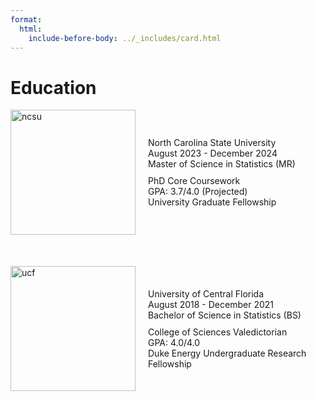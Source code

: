 ```yaml
---
format:
  html:
    include-before-body: ../_includes/card.html
---
```



<div id="page-content">
<h1> Education </h1>
<div style="margin-bottom: 50px;"> <!-- Wrapper for first section -->
  <div style="display: flex; align-items: center; gap: 20px;">
  <img src="../images/ncsu.jpg" alt="ncsu" style="width: 200px; height: auto;">
  <div>
  <p style="margin: 0;">North Carolina State University</p>
  <p style="margin: 0;">August 2023 - December 2024</p>
  <p style="margin: 0; margin-bottom: 10px;">Master of Science in Statistics (MR)</p>
  <p style="margin: 0;">PhD Core Coursework</p>
  <p style="margin: 0;">GPA: 3.7/4.0 (Projected)</p>
  <p style="margin: 0;">University Graduate Fellowship</p>
  </div>
  </div>
</div>

<div> <!-- Wrapper for second section -->
  <div style="display: flex; align-items: center; gap: 20px;">
  <img src="../images/ucf.png" alt="ucf" style="width: 200px; height: auto;">
  <div>
  <p style="margin: 0;">University of Central Florida</p>
  <p style="margin: 0;">August 2018 - December 2021</p>
  <p style="margin: 0; margin-bottom: 10px;">Bachelor of Science in Statistics (BS)</p>
  <p style="margin: 0; ">College of Sciences Valedictorian</p>
  <p style="margin: 0;">GPA: 4.0/4.0</p>
  <p style="margin: 0;">Duke Energy Undergraduate Research Fellowship</p>
  </div>
  </div>
</div>
</div>
